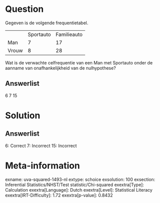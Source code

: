 Question
========

Gegeven is de volgende frequentietabel.

  ------- ----------- -------------
          Sportauto   Familieauto
  Man     7           17
  Vrouw   8           28
  ------- ----------- -------------

Wat is de verwachte celfrequentie van een Man met Sportauto onder de
aanname van onafhankelijkheid van de nulhypothese?

Answerlist
----------

6
7
15

Solution
========

Answerlist
----------

6: Correct
7: Incorrect
15: Incorrect

Meta-information
================
exname: uva-squared-1493-nl
extype: schoice
exsolution: 100
exsection: Inferential Statistics/NHST/Test statistic/Chi-squared
exextra[Type]: Calculation
exextra[Language]: Dutch
exextra[Level]: Statistical Literacy
exextra[IRT-Difficulty]: 1.72
exextra[p-value]: 0.8432
